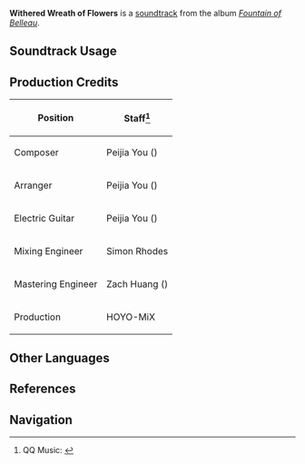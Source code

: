 {{Soundtrack Infobox
|image          = Fountain of Belleau.png
|album          = Fountain of Belleau
|disc           = 3
|number         = 80
|featured       = 
|featured2      = 
|featured3      = 
|featured_disc  = 
|featured_disc2 = 
|featured_disc3 = 
|youtube_id     = dpVXFarK6HQ
|spotify_id     = 28pvFX66wNBZhX4RXoYIQr
|previous       = All in the Golden Afternoon
|next           = Ancient Reverberation
}}
'''Withered Wreath of Flowers''' is a [[soundtrack]] from the album ''[[Fountain of Belleau]]''.

==Soundtrack Usage==
{{Soundtrack Usage
|quest    = 
|location = Annapausis//Convoluted Corridor
|domain   = 
}}

==Production Credits==
{| class="wikitable"
! Position
! Staff<ref>QQ Music: [https://y.qq.com/n/ryqq/songDetail/0009mAZg0PoSk8 {{zh|褪落的芳华 Withered Wreath of Flowers}}]</ref>
|-
! Composer
| Peijia You ({{zh|尤裴佳}})
|-
! Arranger
| Peijia You ({{zh|尤裴佳}})
|-
! Electric Guitar
| Peijia You ({{zh|尤裴佳}})
|-
! Mixing Engineer
| Simon Rhodes
|-
! Mastering Engineer
| Zach Huang ({{zh|黄巍}})
|-
! Production
| HOYO-MiX
|}
<!--
==Videos==
<gallery>
</gallery>

==Trivia==
-->
==Other Languages==
{{Other Languages
|en      = Withered Wreath of Flowers
|zhs     = 褪落的芳华
|zhs_rm  = 
|zhs_tl  = 
|ja      = 色褪せる若き日
|ja_rm   = Iroaseru Wakakihi
|ja_tl   = Fading Days of Youth
}}

==References==
{{Reflist}}

==Navigation==
{{Soundtrack Navbox|Fountain of Belleau}}